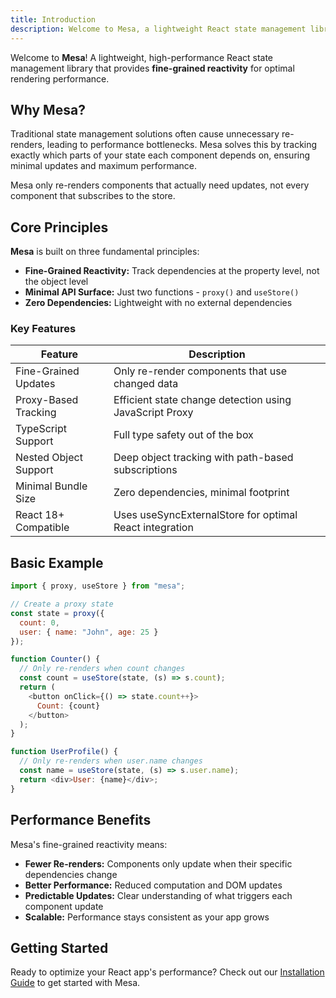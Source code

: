 ```yaml
---
title: Introduction
description: Welcome to Mesa, a lightweight React state management library with fine-grained reactivity.
---
```


Welcome to **Mesa**! A lightweight, high-performance React state management library that provides **fine-grained reactivity** for optimal rendering performance.

## Why Mesa?

Traditional state management solutions often cause unnecessary re-renders, leading to performance bottlenecks. Mesa solves this by tracking exactly which parts of your state each component depends on, ensuring minimal updates and maximum performance.

<Note title="Key Insight"> 
Mesa only re-renders components that actually need updates, not every component that subscribes to the store.
</Note>

## Core Principles

**Mesa** is built on three fundamental principles:

- **Fine-Grained Reactivity:** Track dependencies at the property level, not the object level
- **Minimal API Surface:** Just two functions - `proxy()` and `useStore()`
- **Zero Dependencies:** Lightweight with no external dependencies

### Key Features

| **Feature**                   | **Description**                                          |
|-------------------------------|----------------------------------------------------------|
| Fine-Grained Updates          | Only re-render components that use changed data         |
| Proxy-Based Tracking         | Efficient state change detection using JavaScript Proxy |
| TypeScript Support           | Full type safety out of the box                         |
| Nested Object Support        | Deep object tracking with path-based subscriptions      |
| Minimal Bundle Size          | Zero dependencies, minimal footprint                    |
| React 18+ Compatible         | Uses useSyncExternalStore for optimal React integration |

## Basic Example

```javascript
import { proxy, useStore } from "mesa";

// Create a proxy state
const state = proxy({ 
  count: 0, 
  user: { name: "John", age: 25 } 
});

function Counter() {
  // Only re-renders when count changes
  const count = useStore(state, (s) => s.count);
  return (
    <button onClick={() => state.count++}>
      Count: {count}
    </button>
  );
}

function UserProfile() {
  // Only re-renders when user.name changes
  const name = useStore(state, (s) => s.user.name);
  return <div>User: {name}</div>;
}
```

## Performance Benefits

Mesa's fine-grained reactivity means:

- **Fewer Re-renders:** Components only update when their specific dependencies change
- **Better Performance:** Reduced computation and DOM updates
- **Predictable Updates:** Clear understanding of what triggers each component update
- **Scalable:** Performance stays consistent as your app grows

## Getting Started

Ready to optimize your React app's performance? Check out our [Installation Guide](/docs/getting-started/installation) to get started with Mesa.
